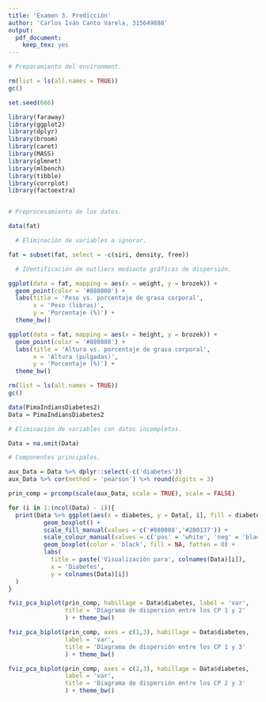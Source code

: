 ---
title: 'Examen 3. Predicción'
author: 'Carlos Iván Canto Varela, 315649888'
output: 
  pdf_document: 
    keep_tex: yes
---

\section{1. Predicción en el caso continuo}

```{r include = FALSE}

# Preparamiento del environment.

rm(list = ls(all.names = TRUE))
gc()

set.seed(666)

library(faraway)
library(ggplot2)
library(dplyr)
library(broom)
library(caret)
library(MASS)
library(glmnet)
library(mlbench)
library(tibble)
library(corrplot)
library(factoextra)


# Preprocesamiento de los datos.

data(fat)

  # Eliminación de variables a ignorar.

fat = subset(fat, select = -c(siri, density, free))

```

```{r echo = FALSE, fig.cap = 'Gráficas de dispersión para visualización de datos atípicos.', figures-side, fig.show = "hold", out.width = "60%"}

  # Identificación de outliers mediante gráficas de dispersión.

ggplot(data = fat, mapping = aes(x = weight, y = brozek)) + 
  geom_point(color = '#880808') + 
  labs(title = 'Peso vs. porcentaje de grasa corporal',
       x = 'Peso (libras)',
       y = 'Porcentaje (%)') +
  theme_bw()

ggplot(data = fat, mapping = aes(x = height, y = brozek)) + 
  geom_point(color = '#880808') +
  labs(title = 'Altura vs. porcentaje de grasa corporal',
       x = 'Altura (pulgadas)',
       y = 'Porcentaje (%)') +
  theme_bw()

```

\section{2. Clasificación supervisada}

\subsection{i) Análisis descriptivo}

```{r include = FALSE}

rm(list = ls(all.names = TRUE))
gc()

data(PimaIndiansDiabetes2)
Data = PimaIndiansDiabetes2

# Eliminación de variables con datos incompletos.

Data = na.omit(Data)

# Componentes principales.

aux_Data = Data %>% dplyr::select(-c('diabetes'))
aux_Data %>% cor(method = 'pearson') %>% round(digits = 3)

prin_comp = prcomp(scale(aux_Data, scale = TRUE), scale = FALSE)

```

```{r echo = FALSE, warning = FALSE, fig.cap = 'Visualizaciones de los predictores', fig.ncol = 2, out.width = '50%', fig.subcap = c('Número de embarazos', 'Concentración de glucosa', 'Presión diastólica', 'Grosor de la piel del tríceps', 'Suero de insulina a dos horas', 'Índice de masa corporal', 'Pedigree de diabetes', 'Edad'), fig.align = 'center'}

for (i in 1:(ncol(Data) - 1)){
  print(Data %>% ggplot(aes(x = diabetes, y = Data[, i], fill = diabetes, colour = diabetes)) +
          geom_boxplot() +
          scale_fill_manual(values = c('#880808','#280137')) +
          scale_colour_manual(values = c('pos' = 'white', 'neg' = 'black')) +
          geom_boxplot(color = 'black', fill = NA, fatten = 0) +
          labs(
            title = paste('Visualización para', colnames(Data)[i]),
            x = 'Diabetes',
            y = colnames(Data)[i])
  )
}

```

\subsection{ii) Componentes principales}

```{r echo = FALSE, warning = FALSE, fig.cap = 'Diagramas de dispersión entre los componentes principales', fig.ncol = 2, out.width = '50%', fig.subcap = c('Copmonentes uno y dos', 'Componentes uno y tres', 'Componentes dos y tres'), fig.align = 'center'}

fviz_pca_biplot(prin_comp, habillage = Data$diabetes, label = 'var',
                title = 'Diagrama de dispersión entre los CP 1 y 2'
                ) + theme_bw()

fviz_pca_biplot(prin_comp, axes = c(1,3), habillage = Data$diabetes,
                label = 'var',
                title = 'Diagrama de dispersión entre los CP 1 y 3'
                ) + theme_bw()

fviz_pca_biplot(prin_comp, axes = c(2,3), habillage = Data$diabetes,
                label = 'var',
                title = 'Diagrama de dispersión entre los CP 2 y 3'
                ) + theme_bw()


```
